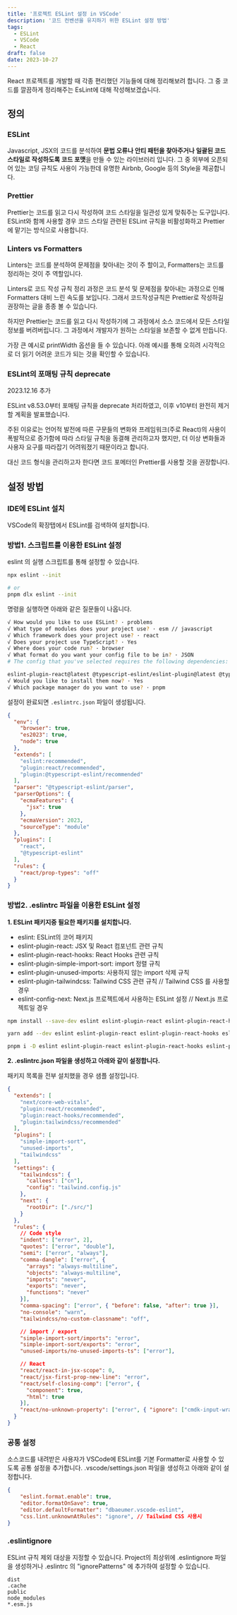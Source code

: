 ```yaml
---
title: '프로젝트 ESLint 설정 in VSCode'
description: '코드 컨벤션을 유지하기 위한 ESLint 설정 방법'
tags:
  - ESLint
  - VSCode
  - React
draft: false
date: 2023-10-27
---
```


React 프로젝트를 개발할 때 각종 편리했던 기능들에 대해 정리해보려 합니다.
그 중 코드를 깔끔하게 정리해주는 EsLint에 대해 작성해보겠습니다.

## 정의

### ESLint

Javascript, JSX의 코드를 분석하여 **문법 오류나 안티 패턴을 찾아주거나 일괄된 코드 스타일로 작성하도록 코드 포맷**을 만들 수 있는 라이브러리 입니다.
그 중 외부에 오픈되어 있는 코딩 규칙도 사용이 가능한데 유명한 Airbnb, Google 등의 Style을 제공합니다.

### Prettier

Prettier는 코드를 읽고 다시 작성하여 코드 스타일을 일관성 있게 맞춰주는 도구입니다.
ESLint와 함께 사용할 경우 코드 스타일 관련된 ESLint 규칙을 비활성화하고 Prettier에 맡기는 방식으로 사용합니다.

### Linters vs Formatters

Linters는 코드를 분석하여 문제점을 찾아내는 것이 주 할이고, Formatters는 코드를 정리하는 것이 주 역할입니다.
  
Linters로 코드 작성 규칙 정리 과정은 코드 분석 및 문제점을 찾아내는 과정으로 인해 Formatters 대비 느린 속도를 보입니다. 그래서 코드작성규칙은 Prettier로 작성하길 권장하는 글을 종종 볼 수 있습니다.
  
하지만 Prettier는 코드를 읽고 다시 작성하기에 그 과정에서 소스 코드에서 모든 스타일 정보를 버려버립니다. 그 과정에서 개발자가 원하는 스타일을 보존할 수 없게 만듭니다.
  
가장 큰 예시로 printWidth 옵션을 들 수 있습니다. 아래 예시를 통해 오히려 시각적으로 더 읽기 어려운 코드가 되는 것을 확인할 수 있습니다.

### ESLint의 포매팅 규칙 deprecate
<Fore>2023.12.16 추가</Fore>

ESLint v8.53.0부터 포매팅 규칙을 deprecate 처리하였고, 이후 v10부터 완전히 제거할 계획을 발표했습니다.

주된 이유로는 언어적 발전에 따른 구문들의 변화와 프레임워크(주로 React)의 사용이 폭발적으로 증가함에 따라 스타일 규칙을 동결해 관리하고자 했지만, 더 이상 변화들과 사용자 요구를 따라잡기 어려워졌기 때문이라고 합니다.

대신 코드 형식을 관리하고자 한다면 코드 포메터인 Prettier를 사용할 것을 권장합니다.

<LinkedCard href="https://eslint.org/blog/2023/10/deprecating-formatting-rules/" />

## 설정 방법

### IDE에 ESLint 설치

VSCode의 확장탭에서 ESLint를 검색하여 설치합니다.

### 방법1. 스크립트를 이용한 ESLint 설정

eslint 의 실행 스크립트를 통해 설정할 수 있습니다.

```bash
npx eslint --init

# or
pnpm dlx eslint --init
```

명령을 실행하면 아래와 같은 질문들이 나옵니다.

```bash
√ How would you like to use ESLint? · problems
√ What type of modules does your project use? · esm // javascript
√ Which framework does your project use? · react
√ Does your project use TypeScript? · Yes
√ Where does your code run? · browser
√ What format do you want your config file to be in? · JSON
# The config that you've selected requires the following dependencies:

eslint-plugin-react@latest @typescript-eslint/eslint-plugin@latest @typescript-eslint/parser@latest
√ Would you like to install them now? · Yes
√ Which package manager do you want to use? · pnpm
```

설정이 완료되면 `.eslintrc.json` 파일이 생성됩니다.

```json
{
  "env": {
    "browser": true,
    "es2023": true,
    "node": true
  },
  "extends": [
    "eslint:recommended",
    "plugin:react/recommended",
    "plugin:@typescript-eslint/recommended"
  ],
  "parser": "@typescript-eslint/parser",
  "parserOptions": {
    "ecmaFeatures": {
      "jsx": true
    },
    "ecmaVersion": 2023,
    "sourceType": "module"
  },
  "plugins": [
    "react",
    "@typescript-eslint"
  ],
  "rules": {
    "react/prop-types": "off"
  }
}
```

### 방법2. .eslintrc 파일을 이용한 ESLint 설정

**1. ESLint 패키지중 필요한 패키지를 설치합니다.**

- eslint: ESLint의 코어 패키지
- eslint-plugin-react: JSX 및 React 컴포넌트 관련 규칙
- eslint-plugin-react-hooks: React Hooks 관련 규칙
- eslint-plugin-simple-import-sort: import 정렬 규칙
- eslint-plugin-unused-imports: 사용하지 않는 import 삭제 규칙
- eslint-plugin-tailwindcss: Tailwind CSS 관련 규칙 // Tailwind CSS 를 사용할 경우
- eslint-config-next: Next.js 프로젝트에서 사용하는 ESLint 설정 // Next.js 프로젝트일 경우

```bash title="npm"
npm install --save-dev eslint eslint-plugin-react eslint-plugin-react-hooks eslint-plugin-simple-import-sort eslint-plugin-unused-imports eslint-plugin-tailwindcss eslint-config-next
```

```bash title="yarn"
yarn add --dev eslint eslint-plugin-react eslint-plugin-react-hooks eslint-plugin-simple-import-sort eslint-plugin-unused-imports eslint-plugin-tailwindcss eslint-config-next
```

```bash title="pnpm"
pnpm i -D eslint eslint-plugin-react eslint-plugin-react-hooks eslint-plugin-simple-import-sort eslint-plugin-unused-imports eslint-plugin-tailwindcss eslint-config-next
```

**2. .eslintrc.json 파일을 생성하고 아래와 같이 설정합니다.**

패키지 목록을 전부 설치했을 경우 샘플 설정입니다.

```json title=".eslintrc.json"
{
  "extends": [
    "next/core-web-vitals",
    "plugin:react/recommended",
    "plugin:react-hooks/recommended",
    "plugin:tailwindcss/recommended"
  ],
  "plugins": [
    "simple-import-sort",
    "unused-imports",
    "tailwindcss"
  ],
  "settings": {
    "tailwindcss": {
      "callees": ["cn"],
      "config": "tailwind.config.js"
    },
    "next": {
      "rootDir": ["./src/"]
    }
  },
  "rules": {
    // Code style
    "indent": ["error", 2],
    "quotes": ["error", "double"],
    "semi": ["error", "always"],
    "comma-dangle": ["error", {
      "arrays": "always-multiline",
      "objects": "always-multiline",
      "imports": "never",
      "exports": "never",
      "functions": "never"
    }],
    "comma-spacing": ["error", { "before": false, "after": true }],
    "no-console": "warn",
    "tailwindcss/no-custom-classname": "off",

    // import / export
    "simple-import-sort/imports": "error",
    "simple-import-sort/exports": "error",
    "unused-imports/no-unused-imports-ts": ["error"],

    // React
    "react/react-in-jsx-scope": 0,
    "react/jsx-first-prop-new-line": "error",
    "react/self-closing-comp": ["error", {
      "component": true,
      "html": true
    }],
    "react/no-unknown-property": ["error", { "ignore": ["cmdk-input-wrapper"] }],
  }
}
```

### 공통 설정

소스코드를 내려받은 사용자가 VSCode에 ESLint를 기본 Formatter로 사용할 수 있도록 공통 설정을 추가합니다.
.vscode/settings.json 파일을 생성하고 아래와 같이 설정합니다.

```json title=".vscode/settings.json"
{
    "eslint.format.enable": true,
    "editor.formatOnSave": true,
    "editor.defaultFormatter": "dbaeumer.vscode-eslint",
    "css.lint.unknownAtRules": "ignore", // Tailwind CSS 사용시
}
```

### .eslintignore

ESLint 규칙 제외 대상을 지정할 수 있습니다.
Project의 최상위에 .eslintignore 파일을 생성하거나 .eslintrc 의 "ignorePatterns" 에 추가하여 설정할 수 있습니다.

```text title=".eslintignore"
dist
.cache
public
node_modules
*.esm.js
```
